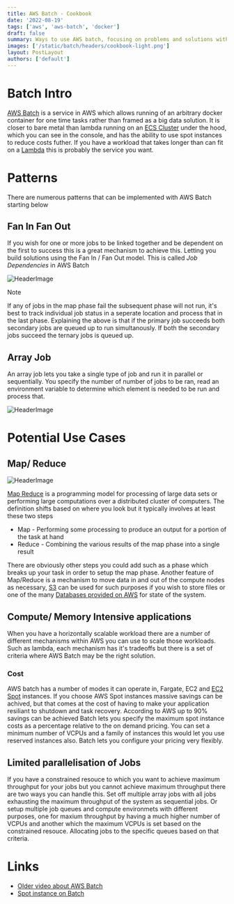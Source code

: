 ```yaml
---
title: AWS Batch - Cookbook
date: '2022-08-19'
tags: ['aws', 'aws-batch', 'docker']
draft: false
summary: Ways to use AWS batch, focusing on problems and solutions with technical information appended
images: ['/static/batch/headers/cookbook-light.png']
layout: PostLayout
authors: ['default']
---
```


<TOCInline toc={props.toc} indentDepth={2} />

# Batch Intro

[AWS Batch](https://aws.amazon.com/batch/) is a service in AWS which allows running of an arbitrary docker container for one time tasks rather than framed as a big data solution.
It is closer to bare metal than lambda running on an [ECS Cluster](https://aws.amazon.com/ecs/) under the hood, which you can see in the console, and has the ability to use spot instances to reduce costs futher.
If you have a workload that takes longer than can fit on a [Lambda](https://aws.amazon.com/lambda/) this is probably the service you want.

# Patterns

There are numerous patterns that can be implemented with AWS Batch starting below

## Fan In Fan Out

If you wish for one or more jobs to be linked together and be dependent on the first to success this is a great mechanism to achieve this.
Letting you build solutions using the Fan In / Fan Out model.
This is called _Job Dependencies_ in AWS Batch

<Image
  alt="HeaderImage"
  src="/static/batch/diagrams/dependent-jobs.drawio.svg"
  width={350}
  height={200}
/>

<div
  className="bg-primary-100 border-t-8 border-primary-500 rounded-b text-primary-900 px-3 py-1 shadow-md"
  role="alert"
>
  <div className="flex">
    <div>
      <p class="font-bold">Note</p>
      <p className="text-sm">
        If any of jobs in the map phase fail the subsequent phase will not run, it's best to track
        individual job status in a seperate location and process that in the last phase. Explaining
        the above is that if the primary job succeeds both secondary jobs are queued up to run
        simultanously. If both the secondary jobs succeed the ternary jobs is queued up.
      </p>
    </div>
  </div>
</div>

## Array Job

An array job lets you take a single type of job and run it in parallel or sequentially. You specify the number of number of jobs to be ran,
read an environment variable to determine which element is needed to be run and process that.

<Image alt="HeaderImage" src="/static/batch/diagrams/array.drawio.svg" width={350} height={120} />

# Potential Use Cases

## Map/ Reduce

<Image
  alt="HeaderImage"
  src="/static/batch/diagrams/map-reduce.drawio.svg"
  width={350}
  height={120}
/>

[Map Reduce](https://en.wikipedia.org/wiki/MapReduce) is a programming model for processing of large data sets or performing large computations over a distributed cluster of computers.
The definition shifts based on where you look but it typically involves at least these two steps

- Map - Performing some processing to produce an output for a portion of the task at hand
- Reduce - Combining the various results of the map phase into a single result

There are obviously other steps you could add such as a phase which breaks up your task in order to setup the map phase.
Another feature of Map/Reduce is a mechanism to move data in and out of the compute nodes as necessary, [S3](https://aws.amazon.com/s3/) can be used for such purposes
if you wish to store files or one of the many [Databases provided on AWS](https://aws.amazon.com/products/databases/) for state of the system.

## Compute/ Memory Intensive applications

When you have a horizontally scalable workload there are a number of different mechanisms within AWS you can use to scale those workloads.
Such as lambda, each mechanism has it's tradeoffs but there is a set of criteria where AWS Batch may be the right solution.

### Cost

AWS batch has a number of modes it can operate in, Fargate, EC2 and [EC2 Spot](https://aws.amazon.com/ec2/spot/) instances. If you choose AWS Spot instances massive savings can be achived,
but that comes at the cost of having to make your application resiliant to shutdown and task recovery.
According to AWS up to 90% savings can be achieved Batch lets you specify the maximum spot instance costs as a percentage relative to the on demand pricing.
You can set a minimum number of VCPUs and a family of instances this would let you use reserved instances also. Batch lets you configure your pricing very flexibly.

## Limited parallelisation of Jobs

If you have a constrained resouce to which you want to achieve maximum throughput for your jobs but you cannot achieve maximum throughput there are two ways you can handle this.
Set off multiple array jobs with all jobs exhausting the maximum throughput of the system as sequential jobs. Or setup multiple job queues and compute environmets with different purposes,
one for maxium throughput by having a much higher number of VCPUs and another which the maximum VCPUs is set based on the constrained resouce.
Allocating jobs to the specific queues based on that criteria.

# Links

- [Older video about AWS Batch](https://youtu.be/H8bmHU_z8Ac)
- [Spot instance on Batch](https://www.youtube.com/watch?v=qPU9FzuAKIw&ab_channel=AmazonWebServices)
